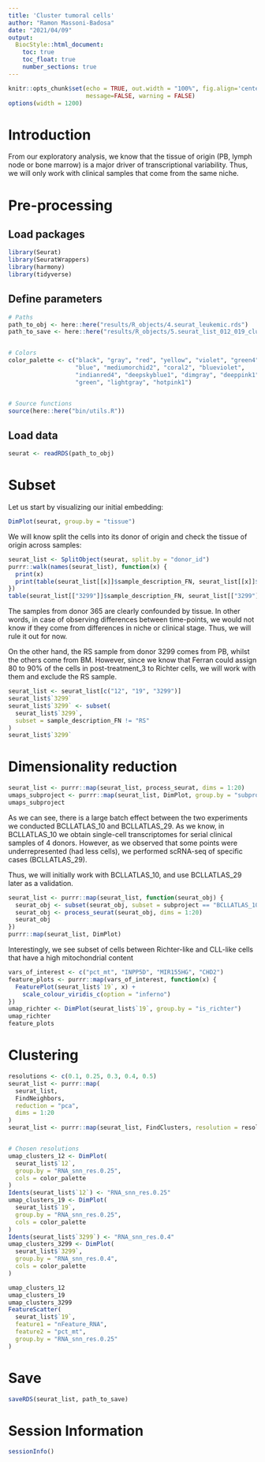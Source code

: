 ```yaml
---
title: 'Cluster tumoral cells'
author: "Ramon Massoni-Badosa"
date: "2021/04/09"
output: 
  BiocStyle::html_document:
    toc: true
    toc_float: true
    number_sections: true
---
```


```r
knitr::opts_chunk$set(echo = TRUE, out.width = "100%", fig.align='center', 
                      message=FALSE, warning = FALSE)
options(width = 1200)
```


# Introduction

From our exploratory analysis, we know that the tissue of origin (PB, lymph node or bone marrow) is a major driver of transcriptional variability. Thus, we will only work with clinical samples that come from the same niche.


# Pre-processing

## Load packages

```r
library(Seurat)
library(SeuratWrappers)
library(harmony)
library(tidyverse)
```


## Define parameters

```r
# Paths
path_to_obj <- here::here("results/R_objects/4.seurat_leukemic.rds")
path_to_save <- here::here("results/R_objects/5.seurat_list_012_019_clustered.rds")


# Colors
color_palette <- c("black", "gray", "red", "yellow", "violet", "green4",
                   "blue", "mediumorchid2", "coral2", "blueviolet",
                   "indianred4", "deepskyblue1", "dimgray", "deeppink1",
                   "green", "lightgray", "hotpink1")


# Source functions
source(here::here("bin/utils.R"))
```


## Load data

```r
seurat <- readRDS(path_to_obj)
```


# Subset

Let us start by visualizing our initial embedding:

```r
DimPlot(seurat, group.by = "tissue")
```

We will know split the cells into its donor of origin and check the tissue of origin across samples:

```r
seurat_list <- SplitObject(seurat, split.by = "donor_id")
purrr::walk(names(seurat_list), function(x) {
  print(x)
  print(table(seurat_list[[x]]$sample_description_FN, seurat_list[[x]]$tissue))
})
table(seurat_list[["3299"]]$sample_description_FN, seurat_list[["3299"]]$tissue)

```

The samples from donor 365 are clearly confounded by tissue. In other words, in case of observing differences between time-points, we would not know if they come from differences in niche or clinical stage. Thus, we will rule it out for now.

On the other hand, the RS sample from donor 3299 comes from PB, whilst the others come from BM. However, since we know that Ferran could assign 80 to 90% of the cells in post-treatment_3 to Richter cells, we will work with them and exclude the RS sample.

```r
seurat_list <- seurat_list[c("12", "19", "3299")]
seurat_list$`3299`
seurat_list$`3299` <- subset(
  seurat_list$`3299`,
  subset = sample_description_FN != "RS"
)
seurat_list$`3299`
```


# Dimensionality reduction

```r
seurat_list <- purrr::map(seurat_list, process_seurat, dims = 1:20)
umaps_subproject <- purrr::map(seurat_list, DimPlot, group.by = "subproject")
umaps_subproject
```

As we can see, there is a large batch effect between the two experiments we conducted BCLLATLAS_10 and BCLLATLAS_29. As we know, in BCLLATLAS_10 we obtain single-cell transcriptomes for serial clinical samples of 4 donors. However, as we observed that some points were underrepresented (had less cells), we performed scRNA-seq of specific cases (BCLLATLAS_29).

Thus, we will initially work with BCLLATLAS_10, and use BCLLATLAS_29 later as a validation.


```r
seurat_list <- purrr::map(seurat_list, function(seurat_obj) {
  seurat_obj <- subset(seurat_obj, subset = subproject == "BCLLATLAS_10")
  seurat_obj <- process_seurat(seurat_obj, dims = 1:20)
  seurat_obj
})
purrr::map(seurat_list, DimPlot)
```


Interestingly, we see subset of cells between Richter-like and CLL-like  cells that have a high mitochondrial content

```r
vars_of_interest <- c("pct_mt", "INPP5D", "MIR155HG", "CHD2")
feature_plots <- purrr::map(vars_of_interest, function(x) {
  FeaturePlot(seurat_list$`19`, x) +
    scale_colour_viridis_c(option = "inferno")
})
umap_richter <- DimPlot(seurat_list$`19`, group.by = "is_richter")
umap_richter
feature_plots
```


# Clustering

```r
resolutions <- c(0.1, 0.25, 0.3, 0.4, 0.5)
seurat_list <- purrr::map(
  seurat_list,
  FindNeighbors,
  reduction = "pca",
  dims = 1:20
)
seurat_list <- purrr::map(seurat_list, FindClusters, resolution = resolutions)


# Chosen resolutions
umap_clusters_12 <- DimPlot(
  seurat_list$`12`,
  group.by = "RNA_snn_res.0.25",
  cols = color_palette
)
Idents(seurat_list$`12`) <- "RNA_snn_res.0.25"
umap_clusters_19 <- DimPlot(
  seurat_list$`19`,
  group.by = "RNA_snn_res.0.25",
  cols = color_palette
)
Idents(seurat_list$`3299`) <- "RNA_snn_res.0.4"
umap_clusters_3299 <- DimPlot(
  seurat_list$`3299`,
  group.by = "RNA_snn_res.0.4",
  cols = color_palette
)

umap_clusters_12
umap_clusters_19
umap_clusters_3299
FeatureScatter(
  seurat_list$`19`,
  feature1 = "nFeature_RNA",
  feature2 = "pct_mt",
  group.by = "RNA_snn_res.0.25"
)
```


# Save

```r
saveRDS(seurat_list, path_to_save)
```


# Session Information

```r
sessionInfo()
```

